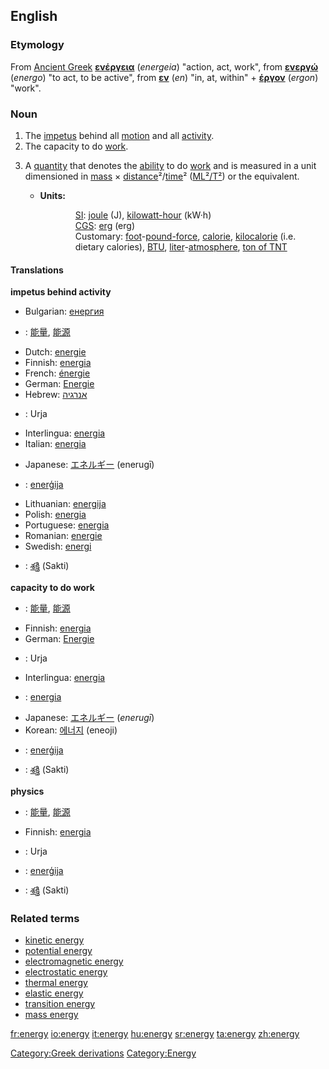 ==English==
===Etymology===
[[Category:Greek derivations]]
From [[Ancient Greek]] '''[[ενέργεια]]''' (''energeia'') "action, act, work", from '''[[ενεργώ]]''' (''energo'') "to act, to be active", from '''[[εν]]''' (''en'') "in, at, within" + '''[[έργον]]''' (''ergon'') "work".

===Noun===
{{en-noun-reg-y|energ|y}}

# The [[impetus]] behind all [[motion]] and all [[activity]].  
# The capacity to do [[work]].
# {{cattag|physics}} A [[quantity]] that denotes the [[ability]] to do [[work]] and is measured in a unit dimensioned in [[mass]] × [[distance]]²/[[time]]² ([[ML²/T²]]) or the equivalent.
#*'''Units:'''
#::[[SI]]: [[joule]] (J), [[kilowatt-hour]] (kW·h)<!--in a strict sense, hours are not part of SI but are acceptable for use with SI-->
#::[[CGS]]: [[erg]] (erg)
#::Customary: [[foot]]-[[pound-force]], [[calorie]], [[kilocalorie]] (i.e. dietary calories), [[BTU]], [[liter]]-[[atmosphere]], [[ton of TNT]] 

====Translations====
'''impetus behind activity'''  
{{top}}
*Bulgarian: [[енергия]] {{f}}
*{{ttbc|Chinese}}: [[能量]], [[能源]]
*Dutch: [[energie]] {{f}}
*Finnish: [[energia]]
*French: [[énergie]] {{f}}
*German: [[Energie]] {{f}}
*Hebrew: [[אנרגיה]] {{f}}
*{{ttbc|Hindi}}: Urja
*Interlingua: [[energia]]
*Italian:  [[energia]] {{f}}
{{mid}}
*Japanese: [[エネルギー]] (enerugī)
*{{ttbc|Latvian}}: [[enerģija]] {{f}}
*Lithuanian: [[energija]] {{f}}
*Polish: [[energia]] {{f}}
*Portuguese: [[energia]] {{f}}
*Romanian: [[energie]] {{f}}
*Swedish: [[energi]] {{c}}
*{{ttbc|Telugu}}: [[శక్తి]] (Sakti)
{{bottom}}

'''capacity to do work'''
{{top}}
*{{ttbc|Chinese}}: [[能量]], [[能源]]
*Finnish: [[energia]]
*German: [[Energie]] {{f}}
*{{ttbc|Hindi}}: Urja
*Interlingua: [[energia]]
*{{ttbc|Italian}}:  [[energia]] {{f}}
{{mid}}
*Japanese: [[エネルギー]] (''enerugī'')
*Korean: [[에너지]] (eneoji)
*{{ttbc|Latvian}}: [[enerģija]] {{f}}
*{{ttbc|Telugu}}: [[శక్తి]] (Sakti)
{{bottom}}

'''physics'''
{{top}}
*{{ttbc|Chinese}}: [[能量]], [[能源]]
*Finnish: [[energia]]
*{{ttbc|Hindi}}: Urja
{{mid}}
*{{ttbc|Latvian}}: [[enerģija]] {{f}}
*{{ttbc|Telugu}}: [[శక్తి]] (Sakti)
{{bottom}}

===Related terms===
*[[kinetic energy]]
*[[potential energy]]
*[[electromagnetic energy]]
*[[electrostatic energy]]
*[[thermal energy]]
*[[elastic energy]]
*[[transition energy]]
*[[mass energy]]

[[Category:Energy]]

[[fr:energy]]
[[io:energy]]
[[it:energy]]
[[hu:energy]]
[[sr:energy]]
[[ta:energy]]
[[zh:energy]]